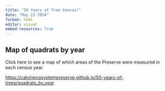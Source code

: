 ```yaml
---
title: "50 Years of Tree Census!"
date: "May 23 2024"
format: html
editor: visual
embed-resources: True
---
```


## Map of quadrats by year

Click here to see a map of which areas of the Preserve were measured in each census year.

<https://calvinecosystempreserve.github.io/50-years-of-trees/quadrats_by_year>
